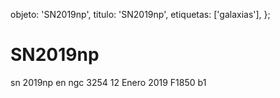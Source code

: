 
  objeto: 'SN2019np',
  titulo: 'SN2019np',
  etiquetas: ['galaxias'],
};

# SN2019np

<Imagen
  src="registro/sn2019-np_20190112_1_sn2019np_20190112_gjcb-1.png"
  fecha="20190112"
/>

sn 2019np en ngc 3254 12 Enero 2019 F1850 b1